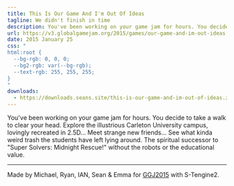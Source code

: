 ```yaml
---
title: This Is Our Game And I'm Out Of Ideas
tagline: We didn't finish in time
description: You've been working on your game jam for hours. You decide to take a walk to clear your head.
url: https://v3.globalgamejam.org/2015/games/our-game-and-im-out-ideas
date: 2015 January 25
css: "
html:root {
  --bg-rgb: 0, 0, 0;
  --bg2-rgb: var(--bg-rgb);
  --text-rgb: 255, 255, 255;
}
"
downloads:
  - https://downloads.seans.site/this-is-our-game-and-im-out-of-ideas.zip
---
```


You've been working on your game jam for hours. You decide to take a walk to clear your head. Explore the illustrious Carleton University campus, lovingly recreated in 2.5D... Meet strange new friends... See what kinda weird trash the students have left lying around. The spiritual successor to "Super Solvers: Midnight Rescue!" without the robots or the educational value.

---

Made by Michael, Ryan, IAN, Sean & Emma for [GGJ2015](http://globalgamejam.org/) with S-Tengine2.
